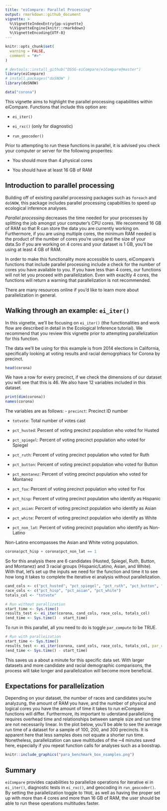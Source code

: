 ```yaml
---
title: "eiCompare: Parallel Processing"
output: rmarkdown::github_document
vignette: >
  %\VignetteIndexEntry{pp-vignette}
  %\VignetteEngine{knitr::rmarkdown}
  %\VignetteEncoding{UTF-8}
---
```


```r
knitr::opts_chunk$set(
  warning = FALSE,
  comment = "#>"
)

# devtools::install_github("DSSG-eiCompare/eiCompare@master")
library(eiCompare)
# install.packages("doSNOW" )
library(doSNOW)

data("corona")
```

This vignette aims to highlight the parallel processing capabilities within eiCompare. Functions that include this option are:

- `ei_iter()`

- `ei_rxc()` (only for diagnostic)

- `run_geocoder()`

Prior to attempting to run these functions in parallel, it is advised you check your computer or server for the following properites:

- You should more than 4 physical cores

- You should have at least 16 GB of RAM


## Introduction to parallel processing

Building off of exisiting parallel processing packages such as `foreach` and `doSNOW`,  this package includes parallel processing capabiltiies to speed up ecological inference analyses.

_Parallel processing_ decreases the time needed for your processes by splitting the job amongst your computer's CPU cores. We recommend 16 GB of RAM so that R can store the data you are currently working on. Furthermore, if you are using multiple cores, the minimum RAM needed is the product of the number of cores you're using and the size of your data.So if you are working on 4 cores and your dataset is 1 GB, you'll be using at least 4 GB of RAM.

In order to make this functionality more accessible to users, eiCompare's functions that include parallel processing include a check for the number of cores you have available to you. If you have less than 4 cores, our functions will not let you proceed with parallelization. Even with exacltly 4 cores, the functions will return a warning that parallelization is not recommended. 

There are many resources online if you'd like to learn more about parallelization in general.

## Walking through an example: `ei_iter()`

In this vignette, we'll be focusing on `ei_iter()` (the functionalities and work flow are described in detail in the Ecological Inference tutorial). We recommend that you review this vignette prior to attempting parallelization for this function. 

The data we'll be using for this example is from 2014 elections in California, specifically looking at voting results and racial demogrphiacs for Corona by precinct.

```r
head(corona)
```

We have a row for every precinct, if we check the dimensions of our dataset you will see that this is 46. We also have 12 variables included in this dataset.
```r
print(dim(corona))
names(corona)
```

The variables are as follows:
  - `precinct`: Precinct ID number     
  
  - `totvote`: Total number of votes cast
  
  - `pct_husted`: Percent of voting precinct population who voted for Husted
  
  - `pct_spiegel`: Percent of voting precinct population who voted for Spiegel
  
  - `pct_ruth`: Percent of voting precinct population who voted for Ruth   
  
  - `pct_button`:  Percent of voting precinct population who voted for Button 
  
  - `pct_montanez`: Percent of voting precinct population who voted for Montanez
  
  - `pct_fox`: Percent of voting precinct population who voted for Fox     
  
  - `pct_hisp`: Percent of voting precinct population who identify as Hispanic 
  
  - `pct_asian`: Percent of voting precinct population who identify as Asian  
  
  - `pct_white`: Percent of voting precinct population who identify as White 
  
  - `pct_non_lat`: Percent of voting precinct population who identify as Non-Latino
  
  

Non-Latino encompasses the Asian and White voting population.
```r
corona$pct_hisp + corona$pct_non_lat == 1
```

So for this analysis there are 6 candidates (Husted, Spiegel, Ruth, Button, and Montanez) and 3 racial groups (Hispanic/Latino, Asian, and White). With that, let's set up the inputs we need for the function and time it to see how long it takes to complete the iterative ei analysis without parallelization.

```r
cand_cols <- c("pct_husted", "pct_spiegel", "pct_ruth", "pct_button", "pct_montanez", "pct_fox")
race_cols <- c("pct_hisp", "pct_asian", "pct_white")
totals_col <- "totvote"

# Run without parallization
start_time <- Sys.time()
results_test <- ei_iter(corona, cand_cols, race_cols, totals_col)
(end_time <- Sys.time() - start_time)
```

To run in this parallel, all you need to do is toggle `par_compute` to be TRUE.
```r
# Run with paralleization
start_time <- Sys.time()
results_test <- ei_iter(corona, cand_cols, race_cols, totals_col, par_compute = TRUE)
(end_time <- Sys.time() - start_time)
```
This saves us a about a minute for this specific data set. With larger datasets and more candidate and racial demographic comparisons, the process will take longer and parallelization will become more beneficial.

## Expectations for parallelization

Depending on your dataset, the number of races and candidates you're analyzung, the amount of RAM you have, and the number of physical and logical cores you have the amount of time it takes to run eiCompare functions will differ. Furthermore, its important to uderstand parallelizing requires overhead time and relationships between sample size and run time are not necessarily linear. In the plot below, you'll be able to see the average run time of a dataset for a sample of 100, 200, and 300 precincts. It is apparent here that less samples does not equate a shorter run time. Nonetheless, parallelization can save multitudes of the ~4 minutes saved here, especially if you repeat function calls for analyses such as a boostrap.

```r

knitr::include_graphics("para_benchmark_box_nsamples.png")
```

## Summary

`eiCompare` provides capabilities to parallelize operations for iterative ei in `ei_iter()`, diagnostic tests in `ei_rxc()`,  and geocoding in `run_geocoder()`. By setting the parallelization toggle to `TRUE`, as well as having the proper set up with more than 4 cores and more than 16 GB of RAM, the user should be able to run these operations multitudes faster.
